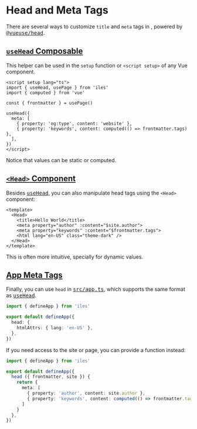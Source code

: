 [@vueuse/head]: https://github.com/vueuse/head
[app]: /config#your-app
[useHead]: https://github.com/vueuse/head#api

# Head and Meta Tags

There are several ways to customize `title` and `meta` tags in <Iles/>, powered by <kbd>[@vueuse/head]</kbd>.

## [`useHead` Composable][useHead]

This helper can be used in the `setup` function or `<script setup>` of any Vue component.

```vue
<script setup lang="ts">
import { useHead, usePage } from 'iles'
import { computed } from 'vue' 
  
const { frontmatter } = usePage()

useHead({
  meta: [
    { property: 'og:type', content: 'website' },
    { property: 'keywords', content: computed(() => frontmatter.tags) },
  ],
})
</script>
```

Notice that values can be static or computed.

## [`<Head>` Component](https://github.com/vueuse/head#head)

Besides <kbd>[useHead]</kbd>, you can also manipulate head tags using the `<Head>` component:

```vue
<template>
  <Head>
    <title>Hello World</title>
    <meta property="author" :content="$site.author">
    <meta property="keywords" :content="$frontmatter.tags">
    <html lang="en-US" class="theme-dark" />
  </Head>
</template>
```

This is often more intuitive, specially for dynamic values.

## [App Meta Tags][app]

Finally, you can use `head` in <kbd>[src/app.ts][app]</kbd>, which supports the
same format as <kbd>[useHead]</kbd>.

```ts
import { defineApp } from 'iles'

export default defineApp({
  head: {
    htmlAttrs: { lang: 'en-US' },
  },
})
```

If you need access to the site or page, you can provide a function instead:

```ts
import { defineApp } from 'iles'

export default defineApp({
  head ({ frontmatter, site }) {
    return {
      meta: [
        { property: 'author', content: site.author },
        { property: 'keywords', content: computed(() => frontmatter.tags) },
      ]
    }
  },
})
```
